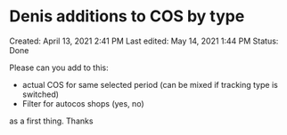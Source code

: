 # Denis additions to COS by type

Created: April 13, 2021 2:41 PM
Last edited: May 14, 2021 1:44 PM
Status: Done

Please can you add to this:

- actual COS for same selected period (can be mixed if tracking type is switched)
- Filter for autocos shops (yes, no)

as a first thing. Thanks